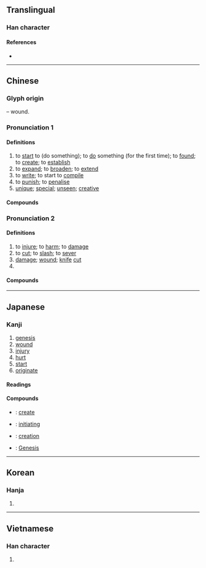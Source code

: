 {{character info/new}}
{{also|创|剙}}
==Translingual==

===Han character===
{{Han char|rn=18|rad=刀|as=10|sn=12|four=82600|canj=ORLN|ids=⿰倉刂}}

====References====
* {{Han ref|kx=0143.020|dkj=02127|dj=0323.110|hdz=10350.150|uh=5275|ud=21109|bh=B3D0|bd=46032}}

----

==Chinese==
{{zh-forms|s=创|alt=刅,剏,剙,瘡,𠛂,𠛲,𠝀,𠞴,𠟐,𨱠,𠛝}}

===Glyph origin===
{{Han etyl}}
{{Han compound|倉|刀|alt2=刂|ls=psc|c1=p|c2=s|t2=knife}} – wound.

===Pronunciation 1===
{{zh-pron
|m=chuàng
|c=cong3
|h=pfs=chhóng
|md=cháung
|mn=chhòng
|w=2tshaan
|mc=2
|oc=2,2
|cat=v,a
}}

====Definitions====
{{zh-hanzi}}

# to [[start]] to (do something); to [[do]] something (for the first time); to [[found]]; to [[create]]; to [[establish]]
# to [[expand]]; to [[broaden]]; to [[extend]]
# to [[write]]; to start to [[compile]]
# to [[punish]]; to [[penalise]]
# [[unique]]; [[special]]; [[unseen]]; [[creative]]

====Compounds====
{{zh-der|fold=1|創造|初創|別創新格|創下|創世紀|創作|創刊|創制|創制權|創匯|創始|創建|創意|創意指導|創意曲|創意造言|創收|創新|創校|創業|創業垂統|創業守成|創業維艱|創業興家|創獲|創稿|創立|創紀錄|創舉|創見|創設|創議|創辦|創辦人|創造力|始創|新創|獨創|獨創一格|締創|自創|自創新意|草創|開創|首創}}

===Pronunciation 2===
{{zh-pron
|m=chuāng
|c=cong1
|h=pfs=chhóng
|md=chŏng
|mn=chhong/chhòng/chhng
|mn_note=chhong/chhòng - literary; chhng - vernacular
|w=1tshaan
|mc=1
|oc=1,1
|cat=v,n
}}

====Definitions====
{{zh-hanzi}}

# to [[injure]]; to [[harm]]; to [[damage]]
# to [[cut]]; to [[slash]]; to [[sever]]
# [[damage]]; [[wound]]; [[knife]] [[cut]]
# {{zh-alt-form|瘡|[[scar]]}}

====Compounds====
{{zh-der|fold=1|創傷|創口|創夷|創痕|創痛|刀創藥|創面|受創|百孔千創|裹創|重創|金創|創鉅痛深}}

{{zh-cat|Elementary}}

----

==Japanese==

===Kanji===
{{ja-kanji|grade=6|rs=刀10}}

# [[genesis]]
# [[wound]]
# [[injury]]
# [[hurt]]
# [[start]]
# [[originate]]

====Readings====
{{ja-readings
|goon=しょう<しやう
|kanon=そう<さう
|kun=つく-る, きず-, はじ-める, けず-しける
|nanori=はじむ
}}

====Compounds====
* {{ja-r|創作|そうさく}}: [[create]]
* {{ja-r|創始|そうし}}: [[initiating]]
* {{ja-r|創造|そうぞう}}: [[creation]]
* {{ja-r|創世記|^そうせいき}}: [[Genesis]]

----

==Korean==

===Hanja===
{{ko-hanja|hangeul=[[창]]|rv=chang|mr=ch'ang}}

# {{defn|lang=ko|sort=刀10}}

----

==Vietnamese==

===Han character===
{{vi-hantu|[[sáng]], [[sang]]|rs=刀10}}

# {{defn|lang=vi|sort=刀10}}
